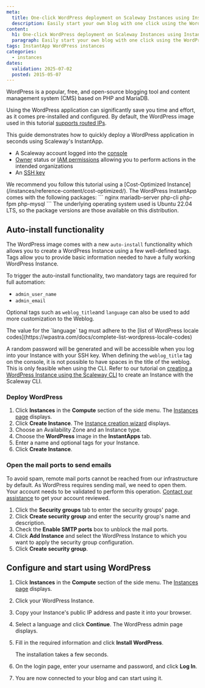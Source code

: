 ```yaml
---
meta:
  title: One-click WordPress deployment on Scaleway Instances using InstantApp
  description: Easily start your own blog with one click using the WordPress InstantApp on Scaleway Instances. Follow our complete guide for quick and seamless WordPress deployment.
content:
  h1: One-click WordPress deployment on Scaleway Instances using InstantApp
  paragraph: Easily start your own blog with one click using the WordPress InstantApp on Scaleway Instances. Follow our complete guide for quick and seamless WordPress deployment.
tags: InstantApp WordPress instances
categories:
  - instances
dates:
  validation: 2025-07-02
  posted: 2015-05-07
---
```


WordPress is a popular, free, and open-source blogging tool and content management system (CMS) based on PHP and MariaDB.

Using the WordPress application can significantly save you time and effort, as it comes pre-installed and configured. By default, the WordPress image used in this tutorial [supports routed IPs](/instances/api-cli/using-routed-ips/).

This guide demonstrates how to quickly deploy a WordPress application in seconds using Scaleway's InstantApp.

<Macro id="requirements" />

- A Scaleway account logged into the [console](https://console.scaleway.com)
- [Owner](/iam/concepts/#owner) status or [IAM permissions](/iam/concepts/#permission) allowing you to perform actions in the intended organizations
- An [SSH key](/organizations-and-projects/how-to/create-ssh-key/)

<Message type="tip">
 We recommend you follow this tutorial using a [Cost-Optimized Instance](/instances/reference-content/cost-optimized/).
</Message>

<Message type="note">
  The WordPress InstantApp comes with the following packages:
  ```
  nginx
  mariadb-server
  php-cli
  php-fpm
  php-mysql
  ```
  The underlying operating system used is Ubuntu 22.04 LTS, so the package versions are those available on this distribution.
</Message>

## Auto-install functionality

The WordPress image comes with a new `auto-install` functionality which allows you to create a WordPress Instance using a few well-defined tags.
Tags allow you to provide basic information needed to have a fully working WordPress Instance.

To trigger the auto-install functionality, two mandatory tags are required for full automation:

- `admin_user_name`
- `admin_email`

Optional tags such as `weblog_title`and `language` can also be used to add more customization to the Weblog.

<Message type="note">
  The value for the `language` tag must adhere to the [list of WordPress locale codes](https://wpastra.com/docs/complete-list-wordpress-locale-codes)
</Message>

A random password will be generated and will be accessible when you log into your Instance with your SSH key.
When defining the `weblog_title` tag on the console, it is not possible to have spaces in the title of the weblog. This is only feasible when using the CLI. Refer to our tutorial on [creating a WordPress Instance using the Scaleway CLI](/tutorials/create-wordpress-instances-cli/) to create an Instance with the Scaleway CLI.

### Deploy WordPress

1. Click **Instances** in the **Compute** section of the side menu. The [Instances page](https://console.scaleway.com/instance/servers) displays.
2. Click **Create Instance**. The [Instance creation wizard](https://console.scaleway.com/instance/servers/create) displays.
3. Choose an Availability Zone and an Instance type.
4. Choose the **WordPress** image in the **InstantApps** tab.
5. Enter a name and optional tags for your Instance.
6. Click **Create Instance**.

### Open the mail ports to send emails

To avoid spam, remote mail ports cannot be reached from our infrastructure by default. As WordPress requires sending mail, we need to open them. Your account needs to be validated to perform this operation. [Contact our assistance](https://console.scaleway.com/support/) to get your account reviewed.

1. Click the **Security groups** tab to enter the security groups' page.
2. Click **Create security group** and enter the security group's name and description.
    <Lightbox src="scaleway-nc-new-sg.webp" alt="" />
3. Check the **Enable SMTP ports** box to unblock the mail ports.
4. Click **Add Instance** and select the WordPress Instance to which you want to apply the security group configuration.
5. Click **Create security group**.

## Configure and start using WordPress

1. Click **Instances** in the **Compute** section of the side menu. The [Instances page](https://console.scaleway.com/instance/servers) displays.
2. Click your WordPress Instance.
3. Copy your Instance's public IP address and paste it into your browser.
4. Select a language and click **Continue**. The WordPress admin page displays.
5. Fill in the required information and click **Install WordPress**.

    <Lightbox src="scaleway-wp-configuration.webp" alt="" />

    <Message type="note">
      The installation takes a few seconds.
    </Message>

6. On the login page, enter your username and password, and click **Log In**.
    <Lightbox src="scaleway-wplogin.webp" alt="" />
7. You are now connected to your blog and can start using it.
    <Lightbox src="scaleway-wp.webp" alt="" />